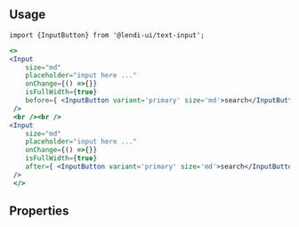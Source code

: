
## Usage

```
import {InputButton} from '@lendi-ui/text-input';
```

```jsx
<>
<Input
    size="md"
    placeholder="input here ..."
    onChange={() =>{}}
    isFullWidth={true}
    before={ <InputButton variant='primary' size='md'>search</InputButton>}
 />
 <br /><br />
<Input
    size="md"
    placeholder="input here ..."
    onChange={() =>{}}
    isFullWidth={true}
    after={ <InputButton variant='primary' size='md'>search</InputButton>}
 />
 </>
```

## Properties

<PropTable>
  <PropTable.Entry name="variant" type={`"primary" | "secondary" | "emphasis" | "empty"`} description="The InputButton type."/>
  <PropTable.Entry name="size" type={`"sm" | "md" | "lg"`} defaultValue="md" description="The InputButton size. *Keep the same size with Input."/>
  <PropTable.Entry name="isInverse" type="boolean" defaultValue={false} description="Whether the InputButton is inversed."/>
  <PropTable.Entry name="isFullWidth" type="boolean" defaultValue={false} description="Whether the InputButton takes up the full width of the container."/>
  <PropTable.Entry name="isDisabled" type="boolean" defaultValue={false} description="Whether the InputButton responds to user input."/>
  <PropTable.Entry name="before" type="React.ReactNode" description="Content before the InputButton label."/>
  <PropTable.Entry name="after" type="React.ReactNode" description="Content after the InputButton label."/>
  <PropTable.Entry name="href" type="string" description="URL to link to."/>
  <PropTable.Entry name="onClick" type="() => void" description="Handle the click event."/>
  <PropTable.Entry name="children" type="React.ReactNode" description="The InputButton content."/>
</PropTable>
